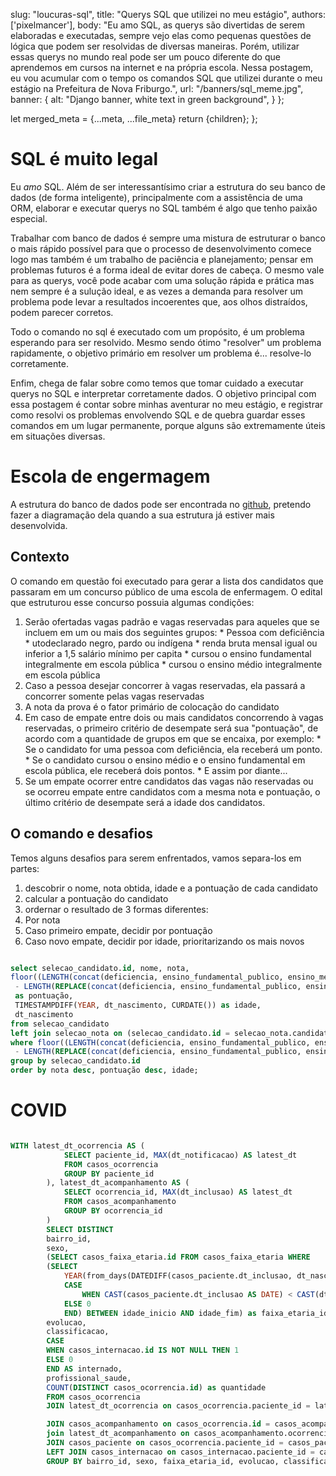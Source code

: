 
  slug: "loucuras-sql",
  title: "Querys SQL que utilizei no meu estágio",
  authors: ['pixelmancer'],
  body: "Eu amo SQL, as querys são divertidas de serem elaboradas e executadas, sempre vejo elas como pequenas questões de lógica que podem ser resolvidas de diversas maneiras. Porém, utilizar essas querys no mundo real pode ser um pouco diferente do que aprendemos em cursos na internet e na própria escola. Nessa postagem, eu vou acumular com o tempo os comandos SQL que utilizei durante o meu estágio na Prefeitura de Nova Friburgo.",
  url: "/banners/sql_meme.jpg",
  banner: {
  alt: "Django banner, white text in green background",
  }
};


  let merged_meta = {...meta, ...file_meta}
  return <Post meta={merged_meta}>{children}</Post>;
};

# SQL é muito legal

Eu *amo* SQL. Além de ser  interessantísimo criar a estrutura do seu banco de dados (de forma inteligente), principalmente com a assistência de uma ORM, elaborar e executar querys no SQL também é algo que tenho paixão especial.

Trabalhar com banco de dados é sempre uma mistura de estruturar o banco o mais rápido possível para que o processo de desenvolvimento comece logo mas também é um trabalho de paciência e planejamento; pensar em problemas futuros é a forma ideal de evitar dores de cabeça. O mesmo vale para as querys, você pode acabar com uma solução rápida e prática mas nem sempre é a sulução ideal, e as vezes a demanda para resolver um problema pode levar a resultados incoerentes que, aos olhos distraídos, podem parecer corretos.

Todo o comando no sql é executado com um propósito, é um problema esperando para ser resolvido. Mesmo sendo ótimo "resolver" um problema rapidamente, o objetivo primário em resolver um problema é... resolve-lo corretamente.

Enfim, chega de falar sobre como temos que tomar cuidado a executar querys no SQL e interpretar corretamente dados. O objetivo principal com essa postagem é contar sobre minhas aventurar no meu estágio, e registrar como resolvi os problemas envolvendo SQL e de quebra guardar esses comandos em um lugar permanente, porque alguns são extremamente úteis em situações diversas.

# Escola de engermagem

A estrutura do banco de dados pode ser encontrada no [github](https://github.com/smctinf/escola_enfermagem/blob/main/selecao/models.py), pretendo fazer a diagramação dela quando a sua estrutura já estiver mais desenvolvida.

## Contexto
O comando em questão foi executado para gerar a lista dos candidatos que passaram em um concurso público de uma escola de enfermagem. O edital que estruturou esse concurso possuia algumas condições:
  1. Serão ofertadas vagas padrão e vagas reservadas para aqueles que se incluem em um ou mais dos  seguintes grupos: 
    * Pessoa com deficiência 
    * utodeclarado negro, pardo ou indígena
    * renda bruta mensal igual ou inferior a 1,5 salário mínimo per capita
    * cursou o ensino fundamental integralmente em escola pública 
    * cursou o ensino médio integralmente em escola pública
  2. Caso a pessoa desejar concorrer à vagas reservadas, ela passará a concorrer somente pelas vagas reservadas
  3. A nota da prova é o fator primário de colocação do candidato
  4. Em caso de empate entre dois ou mais candidatos concorrendo à vagas reservadas, o primeiro critério de desempate será sua "pontuação", de acordo com a quantidade de grupos em que se encaixa, por exemplo:
    * Se o candidato for uma pessoa com deficiência, ela receberá um ponto.
    * Se o candidato cursou o ensino médio e o ensino fundamental em escola pública, ele receberá dois pontos.
    * E assim por diante...
  5. Se um empate ocorrer entre candidatos das vagas não reservadas ou se ocorreu empate entre candidatos com a mesma nota e pontuação, o último critério de desempate será a idade dos candidatos.

## O comando e desafios

Temos alguns desafios para serem enfrentados, vamos separa-los em partes:
1. descobrir o nome, nota obtida, idade e a pontuação de cada candidato
3. calcular a pontuação do candidato
2. ordernar o resultado de 3 formas diferentes:
  1. Por nota
  2. Caso primeiro empate, decidir por pontuação
  3. Caso novo empate, decidir por idade, prioritarizando os mais novos


``` sql enfermagem_resultados.sql

select selecao_candidato.id, nome, nota,
floor((LENGTH(concat(deficiencia, ensino_fundamental_publico, ensino_medio_publico, renda_bruta, autodeclaracao)) 
 - LENGTH(REPLACE(concat(deficiencia, ensino_fundamental_publico, ensino_medio_publico, renda_bruta, autodeclaracao), 'S', '')))/LENGTH('S'))
 as pontuação,
 TIMESTAMPDIFF(YEAR, dt_nascimento, CURDATE()) as idade,
 dt_nascimento
from selecao_candidato
left join selecao_nota on (selecao_candidato.id = selecao_nota.candidato_id)
where floor((LENGTH(concat(deficiencia, ensino_fundamental_publico, ensino_medio_publico, renda_bruta, autodeclaracao)) 
 - LENGTH(REPLACE(concat(deficiencia, ensino_fundamental_publico, ensino_medio_publico, renda_bruta, autodeclaracao), 'S', '')))/LENGTH('S')) = 0
group by selecao_candidato.id
order by nota desc, pontuação desc, idade;

```

# COVID

``` sql consolidação.sql

WITH latest_dt_ocorrencia AS (
            SELECT paciente_id, MAX(dt_notificacao) AS latest_dt
            FROM casos_ocorrencia
            GROUP BY paciente_id
        ), latest_dt_acompanhamento AS (
            SELECT ocorrencia_id, MAX(dt_inclusao) AS latest_dt
            FROM casos_acompanhamento
            GROUP BY ocorrencia_id
        )
        SELECT DISTINCT
        bairro_id,
        sexo,
        (SELECT casos_faixa_etaria.id FROM casos_faixa_etaria WHERE
        (SELECT
            YEAR(from_days(DATEDIFF(casos_paciente.dt_inclusao, dt_nascimento))) -
            CASE
                WHEN CAST(casos_paciente.dt_inclusao AS DATE) < CAST(dt_nascimento AS DATE) + INTERVAL '1' year THEN 1
            ELSE 0
            END) BETWEEN idade_inicio AND idade_fim) as faixa_etaria_id,
        evolucao,
        classificacao,
        CASE
        WHEN casos_internacao.id IS NOT NULL THEN 1
        ELSE 0
        END AS internado,
        profissional_saude,
        COUNT(DISTINCT casos_ocorrencia.id) as quantidade
        FROM casos_ocorrencia
        JOIN latest_dt_ocorrencia on casos_ocorrencia.paciente_id = latest_dt_ocorrencia.paciente_id and casos_ocorrencia.dt_notificacao = latest_dt_ocorrencia.latest_dt

        JOIN casos_acompanhamento on casos_ocorrencia.id = casos_acompanhamento.ocorrencia_id
        join latest_dt_acompanhamento on casos_acompanhamento.ocorrencia_id = latest_dt_acompanhamento.ocorrencia_id and casos_acompanhamento.dt_inclusao = latest_dt_acompanhamento.latest_dt
        JOIN casos_paciente on casos_ocorrencia.paciente_id = casos_paciente.id
        LEFT JOIN casos_internacao on casos_internacao.paciente_id = casos_paciente.id
        GROUP BY bairro_id, sexo, faixa_etaria_id, evolucao, classificacao, internado;

```